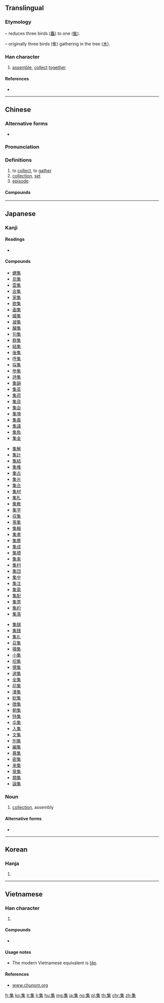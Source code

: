 {{character info/new}}
{{also|隼}}
==Translingual==

===Etymology===
{{Han simp|雧}} – reduces three birds ([[雥]]) to one ([[隹]]).

{{Han compound|隹|木|ls=ic}} – originally three birds (隹) gathering in the tree ([[木]]).

===Han character===
{{Han char|rn=172|rad=隹|as=04|sn=12|four=20904|canj=OGD|ids=⿱隹木}}

# [[assemble]], [[collect]] [[together]]

====References====
* {{Han ref|kx=1365.150|dkj=41974|dj=1869.030|hdz=64092.100|uh=96C6|ud=38598|bh=B6B0|bd=46768}}

----

==Chinese==
{{zh-forms}}

===Alternative forms===
* {{zh-l|亼}}

===Pronunciation===
{{zh-pron
|m=jí
|c=zaap6
|h=pfs=si̍p
|mn=chi̍p
|mc=y
|oc=y
|ma=
|cat=v
}}

===Definitions===
{{zh-hanzi}}

# to [[collect]], to [[gather]]
# [[collection]], [[set]]
# [[episode]]

====Compounds====
{{zh-der|雅集|一哄而集|中央集權|亂集團|交集|人煙湊集|企業集團|內集|全集|共產集團|冠蓋雲集|凝集|別集|動員召集|勞力密集|募集|勤務召集|匯集|叢集|召集|召集人|召集令|嘉祐集|坌集|堆集|外集|夜集|安集|客如雲集|宴集|密集|密集部署|寫真集|專集|尊前集|市集|年集|廣弘明集|彙集|影集|徵集|悲喜交集|悲喜兼集|感愧交集|憂喜交集|招集|拼集|採集|搜集|收集|教育召集|文集|景從雲集|景迂生集|會集|望古遙集|東歐集團|樂府詩集|欒城集|正集團|河東集|法集|浣花集|涕淚交集|湊集|煙霏霧集|百感交集|百端交集|神安氣集|空集合|窩集|簇集|籌集|糾集|約集|結集|經史子集|總集|續集|群集|翔集|聚集|聯集|花間集|草葉集|荊川集|蒐集|蘭亭集序|虞集|蝟集|蟻集|衣冠雲集|西歐集團|觀者蝟集|觀者雲集|詩集|調集|資暇集|趕集|轆集|逢集|選集|邀集|長慶集|集中|集中保管|集中營|集保|集兵練卒|集刊|集句|集合|集合名詞|集團|集團結婚|集大成|集子|集居|集市|集思廣益|集散|集散地|集會|集會結社|集材|集村|集權|集水區|集注|集矢|集納|集結|集聚|集腋成裘|集苑集枯|集螢映雪|集裝箱|集訓|集資|集賢殿|集選區|集部|集郵|集錄|集錦|集錦照相|集集鎮|集韻|集體|集體安全|集體經濟|集體行為|集體訴訟|雨集|雲合霧集|雲屯雨集|雲門舞集|雲集|電視影集|香奩集|駢集|高手雲集|高飛遠集|鱗集|鳥集鱗萃|鳩集|鸞翔鳳集|麇集|麇集蜂萃|麋集|點閱召集|齊集|龍集}}

----

==Japanese==

===Kanji===
{{ja-kanji|grade=3|rs=隹04}}

====Readings====
* {{ja-readings|goon=[[じゅう]] (jū) {{non-joyo-reading}}|kanon=[[しゅう]] (shū)|kun=[[あつまる]] (atsumaru), [[つどう]] (tsudou), [[あつめる]] (atsumeru), [[たかる]] (takaru)}}

====Compounds====
{{top3}}
* [[蝟集]] <!-- いしゅう -->
* [[烏集]] <!-- うしゅう -->
* [[雲集]] <!-- うんしゅう -->
* [[会集]] <!-- かいしゅう -->
* [[家集]] <!-- かしゅう -->
* [[歌集]] <!-- かしゅう -->
* [[画集]] <!-- がしゅう -->
* [[蟻集]] <!-- ぎしゅう -->
* [[凝集]] <!-- ぎょうしゅう -->
* [[醵集]] <!-- きょしゅう -->
* [[句集]] <!-- くしゅう -->
* [[群集]] <!-- ぐんしゅう -->
* [[結集]] <!-- けっしゅう -->
* [[後集]] <!-- こうしゅう -->
* [[呼集]] <!-- こしゅう -->
* [[採集]] <!-- さいしゅう -->
* [[参集]] <!-- さんしゅう -->
* [[詩集]] <!-- ししゅう -->
* [[集韻]] <!-- しゅういん -->
* [[集英]] <!-- しゅうえい -->
* [[集荷]] <!-- しゅうか -->
* [[集貨]] <!-- しゅうか -->
* [[集会]] <!-- しゅうかい -->
* [[集塊]] <!-- しゅうかい -->
* [[集義]] <!-- しゅうぎ -->
* [[集議]] <!-- しゅうぎ -->
* [[集魚]] <!-- しゅうぎょ -->
* [[集金]] <!-- しゅうきん -->
{{mid3}}
* [[集解]] <!-- しゅうげ -->
* [[集計]] <!-- しゅうけい -->
* [[集結]] <!-- しゅうけつ -->
* [[集権]] <!-- しゅうけん -->
* [[集古]] <!-- しゅうこ -->
* [[集光]] <!-- しゅうこう -->
* [[集合]] <!-- しゅうごう -->
* [[集材]] <!-- しゅうざい -->
* [[集札]] <!-- しゅうさつ -->
* [[集散]] <!-- しゅうさん -->
* [[集字]] <!-- しゅうじ -->
* [[収集]] <!-- しゅうしゅう -->
* [[蒐集]] <!-- しゅうしゅう -->
* [[集輯]] <!-- しゅうしゅう -->
* [[集書]] <!-- しゅうしょ -->
* [[集塵]] <!-- しゅうじん -->
* [[集成]] <!-- しゅうせい -->
* [[集積]] <!-- しゅうせき -->
* [[集束]] <!-- しゅうそく -->
* [[集村]] <!-- しゅうそん -->
* [[集団]] <!-- しゅうだん -->
* [[集中]] <!-- しゅうちゅう -->
* [[集注]] <!-- しゅうちゅう -->
* [[集電]] <!-- しゅうでん -->
* [[集配]] <!-- しゅうはい -->
* [[集票]] <!-- しゅうひょう -->
* [[集約]] <!-- しゅうやく -->
* [[集落]] <!-- しゅうらく -->
{{mid3}}
* [[集録]] <!-- しゅうろく -->
* [[集銭]] <!-- しゅせん -->
* [[集礼]] <!-- しゅらい -->
* [[召集]] <!-- しょうしゅう -->
* [[嘯集]] <!-- しょうしゅう -->
* [[小集]] <!-- しょうしゅう -->
* [[招集]] <!-- しょうしゅう -->
* [[撰集]] <!-- せんしゅう -->
* [[選集]] <!-- せんしゅう -->
* [[全集]] <!-- ぜんしゅう -->
* [[前集]] <!-- ぜんしゅう -->
* [[湊集]] <!-- そうしゅう -->
* [[総集]] <!-- そうしゅう -->
* [[徴集]] <!-- ちょうしゅう -->
* [[朝集]] <!-- ちょうしゅう -->
* [[特集]] <!-- とくしゅう -->
* [[屯集]] <!-- とんしゅう -->
* [[入集]] <!-- にっしゅう -->
* [[文集]] <!-- ぶんしゅう -->
* [[別集]] <!-- べっしゅう -->
* [[編集]] <!-- へんしゅう -->
* [[募集]] <!-- ぼしゅう -->
* [[密集]] <!-- みっしゅう -->
* [[来集]] <!-- らいしゅう -->
* [[竜集]] <!-- りゅうしゅう -->
* [[類集]] <!-- るいしゅう -->
* [[論集]] <!-- ろんしゅう -->
{{bottom}}

===Noun===
{{ja-noun|しゅう}}

# [[collection]], assembly

====Alternative forms====
* {{l|ja|輯}}

----

==Korean==

===Hanja===
{{ko-hanja|hangeul=집|eumhun=|rv=jip|mr=chip|y=cip}}

# {{defn|lang=ko|sort=隹04}}

----

==Vietnamese==

===Han character===
{{vi-hantu|[[tập]], [[tắp]], [[tợp]]|rs=隹04}}

# {{defn|lang=vi|sort=隹04}}

====Compounds====
* {{l|vi|集合|tr=[[tập hợp]]}}

====Usage notes====
* The modern Vietnamese equivalent is [[tập]].

====References====
* [http://www.chunom.org/pages/集 www.chunom.org]

[[fr:集]]
[[ko:集]]
[[it:集]]
[[li:集]]
[[hu:集]]
[[mg:集]]
[[ja:集]]
[[no:集]]
[[pl:集]]
[[th:集]]
[[chr:集]]
[[zh:集]]